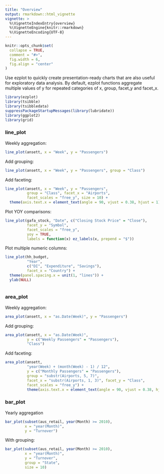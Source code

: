 ---
title: "Overview"
output: rmarkdown::html_vignette
vignette: >
  %\VignetteIndexEntry{overview}
  %\VignetteEngine{knitr::rmarkdown}
  %\VignetteEncoding{UTF-8}
---

```{r, include = FALSE}
knitr::opts_chunk$set(
  collapse = TRUE,
  comment = "#>",
  fig.width = 6,
  fig.align = "center"
)
```

Use ezplot to quickly create presentation-ready charts that are also useful for
exploratory data analysis. By default, ezplot functions aggregate multiple 
values of y for repeated categories of x, group, facet_y and facet_x.

```{r setup}
library(ezplot)
library(tsibble)
library(tsibbledata)
suppressPackageStartupMessages(library(lubridate))
library(ggplot2)
library(grid)
```

### line_plot
Weekly aggregation:
```{r}
line_plot(ansett, x = "Week", y = "Passengers")
```

Add grouping:
```{r}
line_plot(ansett, x = "Week", y = "Passengers", group = "Class")
```

Add faceting:
```{r, fig.width = 7, fig.height = 6}
line_plot(ansett, x = "Week", y = "Passengers",
          group = "Class", facet_x = "Airports",
          facet_scales = "free_y", size = 10) +
  theme(axis.text.x = element_text(angle = 90, vjust = 0.38, hjust = 1))
```

Plot YOY comparisons:
```{r, fig.height = 5}
line_plot(gafa_stock, "Date", c("Closing Stock Price" = "Close"),
          facet_y = "Symbol",
          facet_scales = "free_y",
          yoy = TRUE,
          labels = function(x) ez_labels(x, prepend = "$"))
```

Plot multiple numeric columns:
```{r, fig.width = 7, fig.height = 5}
line_plot(hh_budget,
          "Year",
          c("DI", "Expenditure", "Savings"),
          facet_x = "Country") +
  theme(panel.spacing.x = unit(1, "lines")) +
  ylab(NULL)
  
```

### area_plot
Weekly aggregation:
```{r}
area_plot(ansett, x = "as.Date(Week)", y = "Passengers")
```

Add grouping:
```{r}
area_plot(ansett, x = "as.Date(Week)",
          y = c("Weekly Passengers" = "Passengers"),
          "Class")
```

Add faceting:
```{r, fig.width = 7, fig.height = 4}
area_plot(ansett,
          "year(Week) + (month(Week) - 1) / 12",
          y = c("Monthly Passengers" = "Passengers"),
          group = "substr(Airports, 5, 7)",
          facet_x = "substr(Airports, 1, 3)", facet_y = "Class",
          facet_scales = "free_y") +
          theme(axis.text.x = element_text(angle = 90, vjust = 0.38, hjust = 1))
```

### bar_plot
Yearly aggregation
```{r}
bar_plot(subset(aus_retail, year(Month) >= 2010), 
         x = "year(Month)",
         y = "Turnover")
```

With grouping:
```{r, fig.width = 7, fig.height = 4}
bar_plot(subset(aus_retail, year(Month) >= 2010), 
         x = "year(Month)",
         y = "Turnover",
         group = "State",
         size = 10)
```


